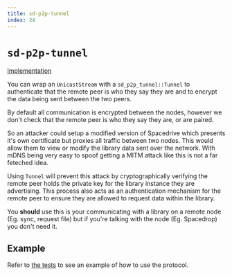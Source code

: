```yaml
---
title: sd-p2p-tunnel
index: 24
---
```


# `sd-p2p-tunnel`

[Implementation](https://github.com/spacedriveapp/spacedrive/tree/main/crates/p2p/crates/tunnel)

<Notice
	type="warning"
	text="The cryptography has not been implemented for this abstraction. It does not provide any security at this time but it should still be used so when it is implemented we can benefit from it."
/>

You can wrap an `UnicastStream` with a `sd_p2p_tunnel::Tunnel` to authenticate that the remote peer is who they say they are and to encrypt the data being sent between the two peers.

By default all communication is encrypted between the nodes, however we don't check that the remote peer is who they say they are, or are paired.

So an attacker could setup a modified version of Spacedrive which presents it's own certificate but proxies all traffic between two nodes. This would allow them to view or modify the library data sent over the network. With mDNS being very easy to spoof getting a MITM attack like this is not a far feteched idea.

Using `Tunnel` will prevent this attack by cryptographically verifying the remote peer holds the private key for the library instance they are advertising. This process also acts as an authentication mechanism for the remote peer to ensure they are allowed to request data within the library.

You **should** use this is your communicating with a library on a remote node (Eg. sync, request file) but if you're talking with the node (Eg. Spacedrop) you don't need it.

## Example

Refer to [the tests](#todo) to see an example of how to use the protocol.
